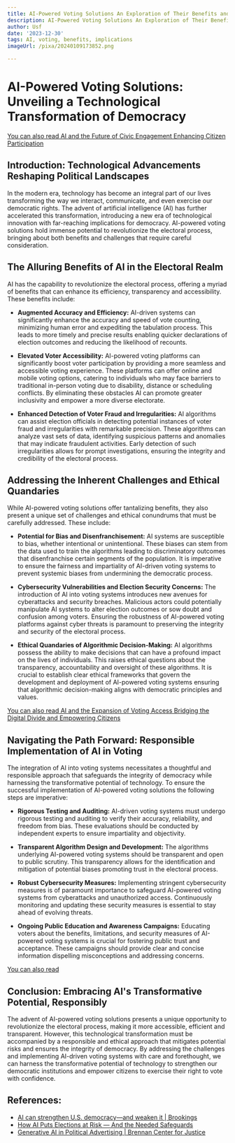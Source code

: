 ```yaml
---
title: AI-Powered Voting Solutions An Exploration of Their Benefits and Implications
description: AI-Powered Voting Solutions An Exploration of Their Benefits and Implications
author: Usf
date: '2023-12-30'
tags: AI, voting, benefits, implications
imageUrl: /pixa/20240109173852.png

---
```

# **AI-Powered Voting Solutions: Unveiling  a  Technological Transformation of Democracy**

[You can also read AI and the Future of Civic Engagement Enhancing Citizen Participation](AI%20and%20the%20Future%20of%20Civic%20Engagement%20Enhancing%20Citizen%20Participation)


## **Introduction: Technological  Advancements Reshaping  Political Landscapes**

In the  modern era, technology has become an integral part of our lives transforming the way we interact, communicate, and even exercise our democratic rights. The  advent of artificial intelligence (AI) has further accelerated this transformation, introducing a  new era of technological innovation with far-reaching implications for  democracy. AI-powered voting solutions hold immense potential to revolutionize the electoral process, bringing about  both benefits and  challenges that require careful consideration.

## **The Alluring Benefits  of AI in the Electoral Realm**

AI has the capability to revolutionize the electoral process, offering a myriad of benefits that can enhance its efficiency, transparency and accessibility. These benefits include:

- **Augmented Accuracy and Efficiency:** AI-driven systems can significantly enhance the accuracy and speed of vote counting, minimizing human error and expediting the tabulation process. This leads to more timely and precise results  enabling quicker declarations of election outcomes and reducing the likelihood of recounts.

-  **Elevated Voter Accessibility:** AI-powered voting  platforms can significantly boost voter participation by providing a  more seamless and accessible voting experience. These  platforms can offer online and  mobile voting options, catering to  individuals who may face barriers to traditional  in-person  voting due to disability, distance or scheduling conflicts. By  eliminating these  obstacles AI can promote greater inclusivity and empower a more diverse electorate.

- **Enhanced Detection of Voter Fraud and Irregularities:** AI algorithms can assist election officials in detecting potential instances of  voter fraud and  irregularities with remarkable precision. These algorithms can analyze vast sets  of data, identifying suspicious patterns and anomalies that may indicate fraudulent activities. Early detection of such irregularities allows for prompt investigations, ensuring the integrity and credibility of the  electoral process.

## **Addressing the Inherent Challenges and Ethical Quandaries**

While AI-powered  voting solutions offer  tantalizing benefits, they also present a unique set of challenges and ethical conundrums that must be carefully addressed. These include:

- **Potential for Bias and Disenfranchisement:** AI systems are susceptible to bias, whether intentional or unintentional. These biases can stem from the data used to train the algorithms leading to discriminatory outcomes  that  disenfranchise certain segments of the population. It  is imperative to ensure the fairness and impartiality of AI-driven voting systems to prevent systemic biases from undermining the democratic process.

- **Cybersecurity Vulnerabilities and  Election Security Concerns:** The introduction of AI into voting systems introduces new avenues for cyberattacks  and security breaches. Malicious actors could potentially manipulate AI systems to  alter  election outcomes  or sow doubt and  confusion among voters. Ensuring the  robustness of AI-powered  voting platforms against  cyber threats is paramount to preserving the  integrity and security of the electoral process.

- **Ethical  Quandaries of Algorithmic Decision-Making:** AI algorithms possess the ability to make  decisions  that can  have a profound impact on the  lives of individuals. This raises ethical questions about the transparency, accountability  and oversight  of these algorithms.  It is crucial  to establish clear ethical  frameworks that govern the development and deployment  of AI-powered voting systems ensuring that algorithmic decision-making aligns with democratic principles and values.

[You can also read AI and the Expansion of  Voting Access Bridging the Digital Divide and Empowering Citizens](AI%20and%20the%20Expansion%20of%20Voting%20Access%20Bridging%20the%20Digital%20Divide%20and%20Empowering%20Citizens)


## **Navigating the Path Forward: Responsible Implementation of  AI in Voting**

The integration of AI  into voting systems necessitates a thoughtful and responsible approach that safeguards the integrity of democracy while harnessing the  transformative potential of technology. To  ensure the successful implementation of AI-powered  voting solutions the  following steps are imperative:

- **Rigorous Testing and Auditing:** AI-driven voting systems  must undergo rigorous testing and auditing to verify their accuracy, reliability,  and freedom from bias. These evaluations should be conducted by  independent  experts to ensure impartiality and objectivity.

- **Transparent Algorithm  Design and Development:** The algorithms underlying AI-powered voting systems should be transparent and  open to public scrutiny. This transparency allows  for the identification and mitigation of potential biases promoting trust in the  electoral process.

- **Robust Cybersecurity Measures:** Implementing stringent cybersecurity measures is of paramount importance to safeguard AI-powered voting systems from  cyberattacks and unauthorized access. Continuously monitoring and  updating these security measures is  essential to stay  ahead of evolving threats.

- **Ongoing Public Education and Awareness Campaigns:** Educating voters about the benefits, limitations, and security  measures of AI-powered voting systems is crucial for fostering public  trust and acceptance. These  campaigns should provide  clear and concise information dispelling misconceptions and addressing concerns.

[You can  also read ]()


## **Conclusion: Embracing AI's  Transformative Potential, Responsibly**

The advent of AI-powered voting solutions presents a unique opportunity to revolutionize the electoral process, making it more accessible, efficient and transparent. However,  this technological  transformation must be accompanied  by a responsible and ethical approach that mitigates potential risks  and ensures the integrity of democracy. By addressing the challenges and implementing AI-driven voting systems with care and forethought, we can harness the transformative potential of technology to strengthen our democratic institutions and empower citizens to exercise their right to vote with confidence.

## References:
- [AI can strengthen U.S. democracy—and weaken it | Brookings](https://www.brookings.edu/articles/ai-can-strengthen-u-s-democracy-and-weaken-it/)
- [How AI Puts Elections at Risk — And the Needed Safeguards](https://www.brennancenter.org/our-work/analysis-opinion/how-ai-puts-elections-risk-and-needed-safeguards?gclid=Cj0KCQiAtOmsBhCnARIsAGPa5ya9YmOQZuEQCgEHDXZg8KaUj-BkQgOErj-IQnE8fZF7aseyXbuqLbQaAh-UEALw_wcB&ms=gad_artificial%20intelligence%20tools_665268346943_8628877148_150749630603)
- [Generative AI in Political Advertising | Brennan Center for Justice](https://www.brennancenter.org/our-work/research-reports/generative-ai-political-advertising)
